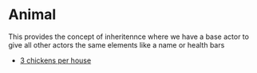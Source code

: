 

<Meta title="design system/organisms/actors/animals" />

# Animal

This provides the concept of inheritennce where we have a base actor to give all other actors the same elements like a name or health bars

<Canvas>
  <Story name="chicken">
    <ChickenStory />
  </Story>
</Canvas>

- [3 chickens per house](https://vm.tiktok.com/ZMMavs7ap/)